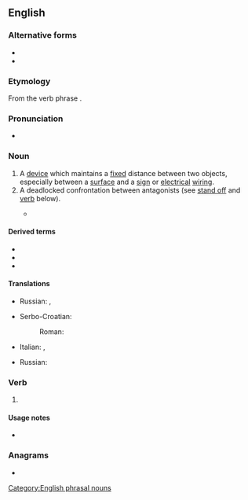 {{also|stand off|stand-off}}
==English==

===Alternative forms===
* {{l|en|stand off}}
* {{l|en|stand-off}}

===Etymology===
From the verb phrase {{m|en|stand off}}.

===Pronunciation===
* {{audio|en|en-us-standoff.ogg|Audio (US)}}

===Noun===
{{en-noun}}

# A [[device]] which maintains a [[fixed]] distance between two objects, especially between a [[surface]] and a [[sign]] or [[electrical]] [[wiring]].
# A deadlocked confrontation between antagonists (see [[stand off]] and [[#Verb|verb]] below).
#: {{ux|en|I don't want to get involved in the '''standoff''' between those two.}}
#: {{ux|en|A tense '''standoff''' between demonstrators and police continued overnight.}}
#* {{quote-journal
|en
|date=May 23, 2016
|author=Ignatiy Vishnevetsky
|title=Apocalypse pits the strengths of the X-Men series against the weaknesses
|work=The Onion AV Club
|url=http://www.avclub.com/review/apocalypse-pits-strengths-x-men-series-against-wea-236770
|page=
|passage=In recent months, both Batman V Superman: Dawn Of Justice and Captain America: Civil War have offered up big, flashy superhero '''standoffs''' as feuds of ideology and stubborn will.}}

====Derived terms====
* {{l|en|porcelain standoff insulator}}
* {{l|en|Mexican standoff}}
* {{l|en|standoffish}}

====Translations====
{{trans-top|a device which maintains a fixed distance}}
* Russian: {{t+|ru|распо́рка|f}}, {{t+|ru|проста́вка|f}}
{{trans-mid}}
* Serbo-Croatian:
*: Roman: {{t+|sh|razmaknica|f}}
{{trans-bottom}}

{{trans-top|a deadlocked confrontation}}
* Italian: {{t+|it|impasse}}, {{t+|it|stallo|m}}
{{trans-mid}}
* Russian: {{t+|ru|противостоя́ние|n}}
{{trans-bottom}}

===Verb===
{{en-verb|stands off|standing off|stood off}}

# {{nonstandard spelling of|en|stand off}}

====Usage notes====
* {{en-usage-verb-particle-solid|stand|off}}

===Anagrams===
* {{anagrams|en|a=adffnost|offstand}}

[[Category:English phrasal nouns]]